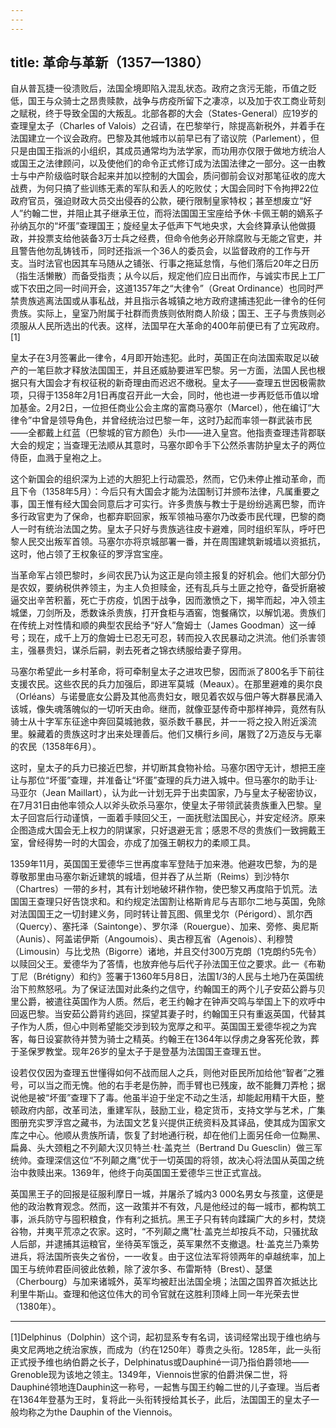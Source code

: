 ```yaml
---
---
---
```

title: 革命与革新（1357—1380）
---




自从普瓦捷一役溃败后，法国全境即陷入混乱状态。政府之贪污无能，币值之贬低，国王与众骑士之昂贵赎款，战争与疠疫所留下之凄凉，以及加于农工商业苛刻之赋税，终于导致全国的大叛乱。北部各郡的大会（States-General）应19岁的查理皇太子（Charles of Valois）之召请，在巴黎举行，除提高新税外，并着手在法国建立一个议会政府。巴黎及其他城市以前早已有了谘议院（Parlement），但只是由国王指派的小组织，其成员通常均为法学家，而功用亦仅限于做地方统治人或国王之法律顾问，以及使他们的命令正式修订成为法国法律之一部分。这一由教士与中产阶级临时联合起来并加以控制的大国会，质问御前会议对那笔征收的庞大战费，为何只搞了些训练无素的军队和丢人的吃败仗；大国会同时下令拘押22位政府官员，强迫财政大员交出侵吞的公款，硬行限制皇家特权；甚至想废立“好人”约翰二世，并阻止其子继承王位，而将法国国王宝座给予休·卡佩王朝的嫡系子孙纳瓦尔的“坏蛋”查理国王；旋经皇太子低声下气地央求，大会终算承认他做摄政，并投票支给他装备3万士兵之经费，但命令他务必开除腐败与无能之官吏，并且警告他勿乱铸钱币，同时还指派一个36人的委员会，以监督政府的工作与开支。当时法官也因其车马随从之铺张、行事之拖延怠惰，与他们落后20年之日历（指生活懒散）而备受指责；从今以后，规定他们应日出而作，与诚实市民上工厂或下农田之同一时间开会，这道1357年之“大律令”（Great Ordinance）也同时严禁贵族逃离法国或从事私战，并且指示各城镇之地方政府逮捕违犯此一律令的任何贵族。实际上，皇室乃附属于社群而贵族则依附商人阶级；国王、王子与贵族则必须服从人民所选出的代表。这样，法国早在大革命的400年前便已有了立宪政府。[1]

皇太子在3月签署此一律令，4月即开始违犯。此时，英国正在向法国索取足以破产的一笔巨款才释放法国国王，并且还威胁要进军巴黎。另一方面，法国人民也根据只有大国会才有权征税的新奇理由而迟迟不缴税。皇太子——查理五世因极需款项，只得于1358年2月1日再度召开此一大会，同时，他也进一步再贬低币值以增加基金。2月2日，一位担任商业公会主席的富商马塞尔（Marcel），他在编订“大律令”中曾是领导角色，并曾经统治过巴黎一年，这时乃起而率领一群武装市民——全都戴上红蓝（巴黎城的官方颜色）头巾——进入皇宫。他指责查理违背郡联大会的规定；当查理无法顺从其意时，马塞尔即令手下公然杀害防护皇太子的两位侍臣，血溅于皇袍之上。

这个新国会的组织深为上述的大胆犯上行动震恐，然而，它仍未停止推动革命，而且下令（1358年5月）：今后只有大国会才能为法国制订并颁布法律，凡属重要之事，国王惟有经大国会同意后才可实行。许多贵族与教士于是纷纷逃离巴黎，而许多行政官吏为了保命，也都弃职回家，叛军领袖马塞尔乃改委市民代理，巴黎的商人一时有统治法国之势。皇太子只好与贵族逃往皮卡避难，同时组织军队，呼吁巴黎人民交出叛军首领。马塞尔亦将京城部署一番，并在周围建筑新城墙以资抵抗，这时，他占领了王权象征的罗浮宫宝座。

当革命军占领巴黎时，乡间农民乃认为这正是向领主报复的好机会。他们大部分仍是农奴，要纳税供养领主，为主人负担赎金，还有乱兵与土匪之抢夺，备受折磨被逼交出辛苦积蓄，死亡于疠疫，饥困于战争，因而激愤之下，揭竿而起，冲入领主城堡，刀剑所及，悉数诛杀贵族，打开食柜与酒窖，饱餐痛饮，以解饥渴。贵族们在传统上对性情和顺的典型农民给予“好人”詹姆士（James Goodman）这一绰号；现在，成千上万的詹姆士已忍无可忍，转而投入农民暴动之洪流。他们杀害领主，强暴贵妇，谋杀后嗣，剥去死者之锦衣绣服给妻子穿用。

马塞尔希望此一乡村革命，将可牵制皇太子之进攻巴黎，因而派了800名手下前往支援农民。这些农民的兵力加强后，即进军莫城（Meaux）。在那里避难的奥尔良（Orléans）与诺曼底女公爵及其他高贵妇女，眼见着农奴与佃户等大群暴民涌入该城，像失魂落魄似的一切听天由命。继而，就像亚瑟传奇中那样神异，竟然有队骑士从十字军东征途中奔回莫城驰救，驱杀数千暴民，并一一将之投入附近溪流里。躲藏着的贵族这时才出来处理善后。他们又横行乡间，屠戮了2万造反与无辜的农民（1358年6月）。

这时，皇太子的兵力已接近巴黎，并切断其食物补给。马塞尔困守无计，想把王座让与那位“坏蛋”查理，并准备让“坏蛋”查理的兵力进入城中。但马塞尔的助手让·马亚尔（Jean Maillart），认为此一计划无异于出卖国家，乃与皇太子秘密协议，在7月31日由他率领众人以斧头砍杀马塞尔，使皇太子带领武装贵族重入巴黎。皇太子回宫后行动谨慎，一面着手赎回父王，一面抚慰法国民心，并安定经济。原来企图造成大国会无上权力的阴谋家，只好退避无言；感恩不尽的贵族们一致拥戴王室，曾经得势一时的大国会，亦成了加强王朝权力的柔顺工具。

1359年11月，英国国王爱德华三世再度率军登陆于加来港。他避攻巴黎，为的是尊敬那里由马塞尔新近建筑的城墙，但并吞了从兰斯（Reims）到沙特尔（Chartres）一带的乡村，其有计划地破坏耕作物，使巴黎又再度陷于饥荒。法国国王查理只好告饶求和。和约规定法国割让格斯肯尼与吉耶尔二地与英国，免除对法国国王之一切封建义务，同时转让普瓦图、佩里戈尔（Périgord）、凯尔西（Quercy）、塞托泽（Saintonge）、罗尔泽（Rouergue）、加来、旁修、奥尼斯（Aunis）、阿盖诺伊斯（Angoumois）、奥古穆瓦省（Agenois）、利穆赞（Limousin）与比戈热（Bigorre）诸地，并且交付300万克朗（1克朗约5先令）以赎回父王。爱德华为了答情，也放弃他与后代子孙法国王位之要求。此一《布勒丁尼（Brétigny）和约》签署于1360年5月8日，法国1/3的人民与土地乃在英国统治下煎熬怒吼。为了保证法国对此条约之信守，约翰国王的两个儿子安茹公爵与贝里公爵，被遣往英国作为人质。然后，老王约翰才在钟声交鸣与举国上下的欢呼中回返巴黎。当安茹公爵背约逃回，探望其妻子时，约翰国王只有重返英国，代替其子作为人质，但心中则希望能交涉到较为宽厚之和平。英国国王爱德华视之为宾客，每日设宴款待并赞为骑士之精英。约翰王在1364年以俘虏之身客死伦敦，葬于圣保罗教堂。现年26岁的皇太子于是登基为法国国王查理五世。

设若仅仅因为查理五世懂得如何不战而屈人之兵，则他对臣民所加给他“智者”之雅号，可以当之而无愧。他的右手老是伤肿，而手臂也已残废，故不能舞刀弄枪；据说他是被“坏蛋”查理下了毒。他虽半迫于坐定不动之生活，却能起用精干大臣，整顿政府内部，改革司法，重建军队，鼓励工业，稳定货币，支持文学与艺术，广集图册充实罗浮宫之藏书，为法国文艺复兴提供正统资料及其译品，使其成为国家文库之中心。他顺从贵族所请，恢复了封地通行税，却在他们上面另任命一位黝黑、扁鼻、头大颈粗之不列颠大汉贝特兰·杜·盖克兰（Bertrand Du Guesclin）做三军统帅。查理深信这位“不列颠之鹰”优于一切英国的将领，故决心将法国从英国之统治中救赎出来。1369年，他终于向英国国王爱德华三世正式宣战。

英国黑王子的回报是征服利摩日一城，并屠杀了城内3 000名男女与孩童，这便是他的政治教育观念。然而，这一政策并不有效，凡是他经过的每一城市，都构筑工事，派兵防守与囤积粮食，作有利之抵抗。黑王子只有转向蹂躏广大的乡村，焚烧谷物，并夷平荒凉之农家。这时，“不列颠之鹰”杜·盖克兰却按兵不动，只骚扰敌人后部，并逮捕其运粮官，坐待英军饿乏，英军果然不支撤退。杜·盖克兰乃乘势进兵，将法国所丧失之省份，一一收复。由于这位法军将领两年的卓越统率，加上国王与统帅君臣间彼此依赖，除了波尔多、布雷斯特（Brest）、瑟堡（Cherbourg）与加来诸城外，英军均被赶出法国全境；法国之国界首次抵达比利里牛斯山。查理和他这位伟大的司令官就在这胜利顶峰上同一年光荣去世（1380年）。



* * *



[1]Delphinus（Dolphin）这个词，起初显系专有名词，该词经常出现于维也纳与奥文尼两地之统治家族，而成为（约在1250年）尊贵之头衔。1285年，此一头衔正式授予维也纳伯爵之长子，Delphinatus或Dauphiné一词乃指伯爵领地——Grenoble现为该地之领主。1349年，Viennois世家的伯爵洪保二世，将Dauphiné领地连Dauphin这一称号，一起售与国王约翰二世的儿子查理。当后者在1364年登基为王时，复将此一头衔转授给其长子，此后，法国国王的皇太子一般均称之为the Dauphin of the Viennois。